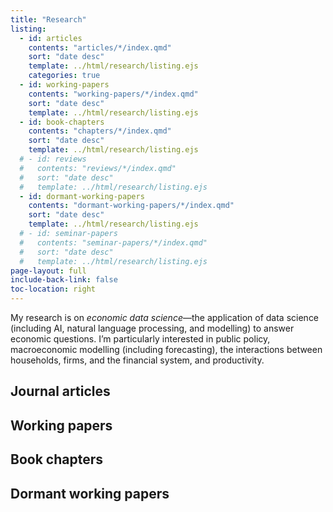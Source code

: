 ```yaml
---
title: "Research"
listing:
  - id: articles
    contents: "articles/*/index.qmd"
    sort: "date desc"
    template: ../html/research/listing.ejs
    categories: true
  - id: working-papers
    contents: "working-papers/*/index.qmd"
    sort: "date desc"
    template: ../html/research/listing.ejs
  - id: book-chapters
    contents: "chapters/*/index.qmd"
    sort: "date desc"
    template: ../html/research/listing.ejs
  # - id: reviews
  #   contents: "reviews/*/index.qmd"
  #   sort: "date desc"
  #   template: ../html/research/listing.ejs
  - id: dormant-working-papers
    contents: "dormant-working-papers/*/index.qmd"
    sort: "date desc"
    template: ../html/research/listing.ejs
  # - id: seminar-papers
  #   contents: "seminar-papers/*/index.qmd"
  #   sort: "date desc"
  #   template: ../html/research/listing.ejs
page-layout: full
include-back-link: false
toc-location: right
---
```


My research is on *economic data science*—the application of data science (including AI, natural language processing, and modelling) to answer economic questions. I'm particularly interested in public policy, macroeconomic modelling (including forecasting), the interactions between households, firms, and the financial system, and productivity.


## Journal articles

:::{#articles}
:::


## Working papers

:::{#working-papers}
:::


## Book chapters

:::{#book-chapters}
:::


<!-- ## Reviews

:::{#reviews}
::: -->


## Dormant working papers

:::{#dormant-working-papers}
:::
